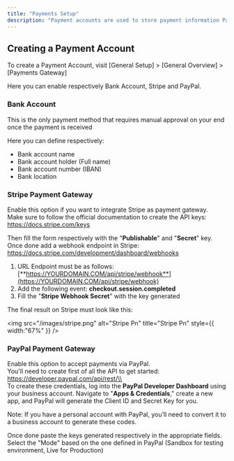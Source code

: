 ```yaml
---
title: "Payments Setup"
description: "Payment accounts are used to store payment information Payment accounts can be of three different types: Credit Card, PayPal and ACH (Bank Transfer). Payment accounts can be used to process recurring payments."
---
```


## Creating a Payment Account

To create a Payment Account, visit [General Setup] \> [General Overview] \> [Payments Gateway]

Here you can enable respectively Bank Account, Stripe and PayPal.

### Bank Account

<Note>
  This is the only payment method that requires manual approval on your end once the payment is received
</Note>

Here you can define respectively:

- Bank account name
- Bank account holder (Full name)
- Bank account number (IBAN)
- Bank location

### Stripe Payment Gateway

Enable this option if you want to integrate Stripe as payment gateway.\
Make sure to follow the official documentation to create the API keys:\
https://docs.stripe.com/keys

Then fill the form respectively with the "**Publishable**" and "**Secret**" key.\
Once done add a webhook endpoint in Stripe:\
https://docs.stripe.com/development/dashboard/webhooks

1. URL Endpoint must be as follows:\
   [**https://YOURDOMAIN.COM/api/stripe/webhook**](https://YOURDOMAIN.COM/api/stripe/webhook)
2. Add the following event: **checkout.session.completed**
3. Fill the "**Stripe Webhook Secret**" with the key generated

The final result on Stripe must look like this:

<img
  src="/images/stripe.png"
  alt="Stripe Pn"
  title="Stripe Pn"
  style={{ width:"67%" }}
/>

### PayPal Payment Gateway

Enable this option to accept payments via PayPal.\
You'll need to create first of all the API to get started:\
https://developer.paypal.com/api/rest/\\
\
To create these credentials, log into the **PayPal Developer Dashboard** using your business account. Navigate to "**Apps & Credentials**," create a new app, and PayPal will generate the Client ID and Secret Key for you.

<Note>
  Note: If you have a personal account with PayPal, you’ll need to convert it to a business account to generate these codes.
</Note>

Once done paste the keys generated respectively in the appropriate fields.\
Select the "Mode" based on the one defined in PayPal (Sandbox for testing environment, Live for Production)